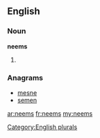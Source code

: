 ==English==

===Noun===
'''neems'''

# {{plural of|[[neem]]}}

===Anagrams===
* [[mesne#English|mesne]]
* [[semen#English|semen]]

[[Category:English plurals]]

[[ar:neems]]
[[fr:neems]]
[[my:neems]]
